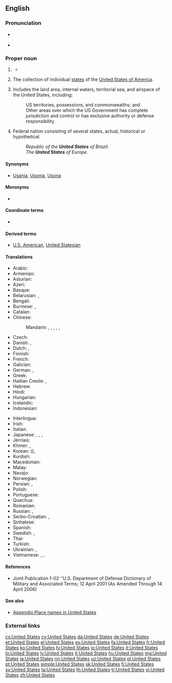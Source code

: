 ==English==
{{wikipedia}}

===Pronunciation===
* {{a|UK|US}} {{IPA|/juːˌnaɪ.tɪd ˈsteɪts/|/jʊˌnaɪ.tɪd ˈsteɪts/|lang=en}}
* {{audio|en-us-United States.ogg|Audio (US)|lang=en}}

===Proper noun===
{{en-proper noun|head=the [[united|United]] [[states|States]]}}

# {{context|in the singular|lang=en}} {{form of|shortened form|United States of America|lang=en}}
#* {{quote-news
|year=2012
|date=April 29
|author=Nathan Rabin
|title=TV: Review: THE SIMPSONS (CLASSIC): “Treehouse of Horror III” (season 4, episode 5; originally aired 10/29/1992)
|url=http://www.avclub.com/articles/treehouse-of-horror-iii,72723/
|page=
|passage=“King Homer” follows the story of King Kong closely, with Mr. Burns taking the freakishly over-sized King Homer from his native Africa, where he lives proud as a simian god, to the '''United States''', where he is an initially impressive but ultimately rather limited Broadway attraction.}}
# {{context|in the plural|lang=en}} The collection of individual [[state]]s of the [[United States of America]].
# {{context|military|lang=en}} Includes the land area, internal waters, territorial sea, and airspace of the United States, including:
#: US territories, possessions, and commonwealths; and
#: Other areas over which the US Government has complete jurisdiction and control or has exclusive authority or defense responsibility
# {{context|nation's name|lang=en}} Federal nation consisting of several states, actual, historical or hypothetical.
#: ''Republic of the '''United States''' of Brazil.''
#: ''The '''United States''' of Europe.''

====Synonyms====
*[[Usania]], [[Usonia]], [[Usona]] {{qualifier|all nonstandard}}

====Meronyms====
* {{list:states of the United States/en}}

====Coordinate terms====
* {{list:countries of North America/en}}

====Derived terms====
* [[U.S. American]], [[United Statesian]]

====Translations====
{{trans-top|The United States}}
* Arabic: {{t|ar|الولايات المتحدة|f-p|tr=al-wilayāt al-muttáḥida}}
* Armenian: {{t|hy|Միացյալ Նահանգներ|tr=Miac’yal Nahangner}}
* Asturian: {{t|ast|Estaos Uníos|m-p}}
* Azeri: {{t+|az|Amerika Birləşmiş Ştatları}}
* Basque: {{t|eu|Ameriketako Estatu Batuak}}
* Belarusian: {{t|be|Злучаныя Штаты|m-p|tr=Zlúčanyja Štáty}}, {{t|be|ЗША|m-p|tr=ze-še-á}}
* Bengali: {{t|bn|যুক্তরাষ্ট্র|tr=juktôrashţrô}}
* Burmese: {{t|my|အမေရိကန်ပြည်ထောင်စု|sc=Mymr|tr=ămeri.kan pyidaungzu.}}, {{t|my|အမေရိက|tr=ămeri.ka.|sc=Mymr}}
* Catalan: {{t+|ca|Estats Units|m-p}}
* Chinese:
*: Mandarin: {{t|cmn|美利堅合眾國|sc=Hani}}, {{t+|cmn|美利坚合众国|tr=Měilìjiān Hézhòngguó|sc=Hani}}, {{t|cmn|合眾國|sc=Hani}}, {{t+|cmn|合众国|tr=Hézhòngguó|sc=Hani}}, {{t+|cmn|美國|sc=Hani}}, {{t+|cmn|美国|tr=Měiguó|sc=Hani}}
* Czech: {{t|cs|Spojené státy|m-p}}
* Danish: {{t+|da|USA}}, {{t|da|Amerikas Forenede Stater}}
* Dutch: {{t|nl|VS|m-p}}, {{t+|nl|Verenigde Staten|m-p}}
* Finnish: {{t+|fi|Yhdysvallat|p}}
* French: {{t+|fr|États-Unis|m-p}}
* Galician: {{t+|gl|Estados Unidos|m-p}}
* German: {{t+|de|USA|p}}, {{t+|de|Vereinigte Staaten|p}}
* Greek: {{t+|el|Ηνωμένες Πολιτείες|f-p|tr=Inoménes Politeíes}}
* Haitian Creole: {{t|ht|Etazini}}, {{qualifier|to/in the US}} {{t|ht|Ozetazini}}
* Hebrew: {{t+|he|ארצות הברית|f-p|tr=artsot ha-brit}}
* Hindi: {{t+|hi|अमेरिका|m|tr=amerikā|sc=Deva}}
* Hungarian: {{t+|hu|Egyesült Államok}}
* Icelandic: {{t+|is|Bandaríkin}}
* Indonesian: {{t|id|Amerika Serikat}}
{{trans-mid}}
* Interlingua: {{t|ia|Statos Unite}}
* Irish: {{t|ga|Stáit Aontaithe|m-p}}
* Italian: {{t+|it|Stati Uniti|m-p}}
* Japanese: {{t|ja|合衆国|tr=Gasshūkoku}}, {{t+|ja|アメリカ合衆国|tr=Amerika Gasshūkoku}}, {{t+|ja|米国|tr=べいこく, Béikoku|sc=Jpan}}, {{t+|ja|アメリカ|tr=Amerika|sc=Jpan}}
* Jèrriais: {{t|roa-jer|Êtats Unnis|m-p}}
* Khmer: {{t|km|សហរដ្ឋអាមេរិក|tr=saharoat aameirik|sc=Khmr}}, {{t|km|សហរដ្ឋ|sc=Khmr|tr=saharoat}}
* Korean: {{t+|ko|미국|tr=Miguk|sc=Kore}} ({{t+|ko|美國|sc=Kore}}), {{t+|ko|아메리카|tr=Amerika|sc=Kore}}
* Kurdish: {{t|ku|mızır amerîkayê|sc=ku-Arab}}
* Macedonian: {{t|mk|Соединети Држави|f-p|tr=Soedíneti D'ržavi}}
* Malay: {{t|ms|Amerika Syarikat}}
* Navajo: {{t|nv|Wááshindoon bikéyah ałhidadiidzooígíí}}
* Norwegian: {{t|no|De Forente Stater|m-p}}
* Persian: {{t+|fa|ایالات متحده|tr=Eyâlât-e Mottahede|sc=fa-Arab}}, {{t+|fa|اتازونی|tr=Etâzuni|sc=fa-Arab}} {{qualifier|dated}}
* Polish: {{t+|pl|Stany Zjednoczone|m-p}}
* Portuguese: {{t+|pt|Estados Unidos|m-p}}
* Quechua: {{t|qu|Hukllachasqa Amirika Suyukuna}}
* Romanian: {{t|ro|Statele Unite|f-p}}
* Russian: {{t|ru|Соединённые Штаты|m-p|tr=Sojedinjónnyje Štáty}}, {{t+|ru|США|m-p|tr=sɛ-šɛ-á}}
* Serbo-Croatian: {{t+|sh|Sjedinjene Američke Države|p}}, {{t|sh|Сједињене Америчке Државе|p}}
* Sinhalese: {{t|si|ඇමරිකාව|tr=æmarikāva|sc=Sinh}}
* Spanish: {{t+|es|Estados Unidos|m-p}}
* Swedish: {{t+|sv|USA}}, {{t+|sv|Förenta Staterna|n}}
* Thai: {{t+|th|สหรัฐอเมริกา|tr=sàhà rát àmayrígaa|sc=Thai}}
* Turkish: {{t|tr|Birleşik Devletler}}
* Ukrainian: {{t|uk|Сполучені Штати|m-p|tr=Spolúčeni Štáty}}, {{t|uk|ЗША|m-p|tr=ze-še-á}}
* Vietnamese: {{t+|vi|Hoa Kỳ}}, {{t|vi|nước Mỹ}}, {{t|vi|Mỹ Quốc}}
{{trans-bottom}}

====References====
* Joint Publication 1-02 ''U.S. Department of Defense Dictionary of Military and Associated Terms; 12 April 2001 (As Amended Through 14 April 2006)

====See also====
* [[Appendix:Place names in United States]]

===External links===
{{projectlinks
|pedia
|commons
|news
|quotes
}}

[[cs:United States]]
[[cy:United States]]
[[da:United States]]
[[de:United States]]
[[et:United States]]
[[el:United States]]
[[es:United States]]
[[fa:United States]]
[[fr:United States]]
[[ko:United States]]
[[hi:United States]]
[[io:United States]]
[[it:United States]]
[[lo:United States]]
[[lv:United States]]
[[lt:United States]]
[[hu:United States]]
[[mg:United States]]
[[ja:United States]]
[[nn:United States]]
[[uz:United States]]
[[pl:United States]]
[[pt:United States]]
[[simple:United States]]
[[sk:United States]]
[[fi:United States]]
[[sv:United States]]
[[ta:United States]]
[[th:United States]]
[[tr:United States]]
[[vi:United States]]
[[zh:United States]]